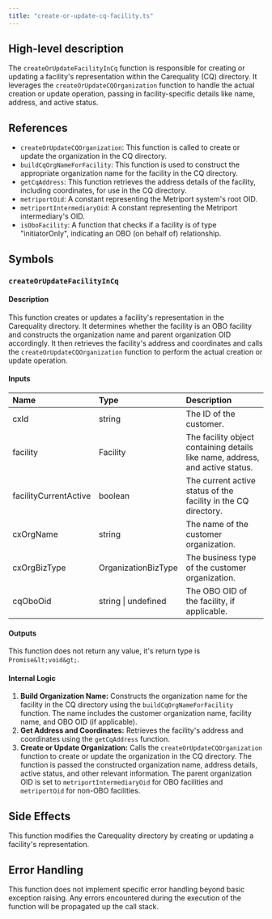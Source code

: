 ```yaml
---
title: "create-or-update-cq-facility.ts"
---
```


## High-level description
The `createOrUpdateFacilityInCq` function is responsible for creating or updating a facility's representation within the Carequality (CQ) directory. It leverages the `createOrUpdateCQOrganization` function to handle the actual creation or update operation, passing in facility-specific details like name, address, and active status.

## References
- `createOrUpdateCQOrganization`: This function is called to create or update the organization in the CQ directory.
- `buildCqOrgNameForFacility`: This function is used to construct the appropriate organization name for the facility in the CQ directory.
- `getCqAddress`: This function retrieves the address details of the facility, including coordinates, for use in the CQ directory.
- `metriportOid`: A constant representing the Metriport system's root OID.
- `metriportIntermediaryOid`: A constant representing the Metriport intermediary's OID.
- `isOboFacility`: A function that checks if a facility is of type "initiatorOnly", indicating an OBO (on behalf of) relationship.

## Symbols

### `createOrUpdateFacilityInCq`
#### Description
This function creates or updates a facility's representation in the Carequality directory. It determines whether the facility is an OBO facility and constructs the organization name and parent organization OID accordingly. It then retrieves the facility's address and coordinates and calls the `createOrUpdateCQOrganization` function to perform the actual creation or update operation.

#### Inputs
| Name | Type | Description |
|:-----|:-----|:------------|
| cxId | string | The ID of the customer. |
| facility | Facility | The facility object containing details like name, address, and active status. |
| facilityCurrentActive | boolean | The current active status of the facility in the CQ directory. |
| cxOrgName | string | The name of the customer organization. |
| cxOrgBizType | OrganizationBizType | The business type of the customer organization. |
| cqOboOid | string \| undefined | The OBO OID of the facility, if applicable. |

#### Outputs
This function does not return any value, it's return type is `Promise&lt;void&gt;`.

#### Internal Logic
1. **Build Organization Name:** Constructs the organization name for the facility in the CQ directory using the `buildCqOrgNameForFacility` function. The name includes the customer organization name, facility name, and OBO OID (if applicable).
2. **Get Address and Coordinates:** Retrieves the facility's address and coordinates using the `getCqAddress` function.
3. **Create or Update Organization:** Calls the `createOrUpdateCQOrganization` function to create or update the organization in the CQ directory. The function is passed the constructed organization name, address details, active status, and other relevant information. The parent organization OID is set to `metriportIntermediaryOid` for OBO facilities and `metriportOid` for non-OBO facilities.

## Side Effects
This function modifies the Carequality directory by creating or updating a facility's representation.

## Error Handling
This function does not implement specific error handling beyond basic exception raising. Any errors encountered during the execution of the function will be propagated up the call stack.

